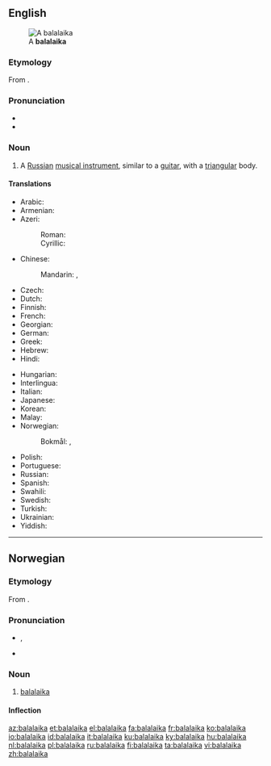 ==English==
{{wikipedia}}
[[Image:Balalaika (PSF).png|thumb|A '''balalaika''']]

===Etymology===
From {{etyl|ru|en}} {{term|балалайка||tr=balalájka|lang=ru}}.

===Pronunciation===
* {{IPA|/bæləˈlaɪkə/}}
* {{rhymes|aɪkə}}

===Noun===
{{en-noun}}

# {{context|musical instruments|lang=en}} A [[Russian]] [[musical instrument]], similar to a [[guitar]], with a [[triangular]] body.

====Translations====
{{trans-top|russian instrument}}
* Arabic: {{t|ar|بالالايكا|f|tr=balalayka}}
* Armenian: {{t|hy|բալալայկա|tr=balalayka}}
* Azeri:
*: Roman: {{t+|az|balalayka}}
*: Cyrillic: {{t|az|балалајка|sc=Cyrl}}
* Chinese:
*: Mandarin: {{t|cmn|巴拉萊卡琴|sc=Hani}},  {{t|cmn|巴拉莱卡琴|tr=bālāláikǎ-qín|sc=Hani}}
* Czech: {{t+|cs|balalajka|f}}
* Dutch: {{t+|nl|balalaika|f}}
* Finnish: {{t+|fi|balalaikka}}
* French: {{t+|fr|balalaïka|f}}
* Georgian: {{t|ka|ბალალაიკა|tr=balalaika|sc=Geor}}
* German: {{t+|de|Balalaika|f}}
* Greek: {{t+|el|μπαλαλάικα|f|tr=balaláika}}
* Hebrew: {{t+|he|בללייקה}}
* Hindi: {{t|hi|बालालय्का|tr=bālālaykā}}
{{trans-mid}}
* Hungarian: {{t+|hu|balalajka}}
* Interlingua: {{t|ia|balalaika}}
* Italian: {{t+|it|balalaika|f}}
* Japanese: {{t|ja|バラライカ|tr=bararaika}}
* Korean: {{t|ko|발랄라이카|tr=ballallaika|sc=Hang}}
* Malay: {{t|ms|balalaika}}
* Norwegian:
*: Bokmål: {{t|nb|balalaika|m}}, {{t|nb|balalaika|m}}
* Polish: {{t+|pl|bałałajka|f}}
* Portuguese: {{t|pt|balalaika|f}}
* Russian: {{t+|ru|балалайка|f|tr=balalájka}}
* Spanish: {{t+|es|balalaica|f}}
* Swahili: {{t|sw|balalaika}}
* Swedish: {{t+|sv|balalajka|c}}
* Turkish: {{t+|tr|balalayka}}
* Ukrainian: {{t+|uk|балалайка|f|tr=balalájka}}
* Yiddish: {{t|yi|באַלאַלײַקע|f|tr=balalayke|sc=Hebr}}
{{trans-bottom}}

----

==Norwegian==

===Etymology===
From {{etyl|ru|no}} {{term|балалайка|lang=ru}}.

===Pronunciation===
* {{IPA|/bɑlɑlɑjkɑ/|lang=no}}, {{X-SAMPA|/bAlAlAjkA/|lang=no}}
* {{rhymes|ɑ|lang=no}}

===Noun===
{{head|no|noun|g=m}}

# [[#English|balalaika]]

====Inflection====
{{no-noun-infl|nb-class=m1|nn-class=irreg
| nn-g = m
| nn-ds = balalaikaen
| nn-ip = balalaikaer
| nn-dp = balalaikaene
}}

[[az:balalaika]]
[[et:balalaika]]
[[el:balalaika]]
[[fa:balalaika]]
[[fr:balalaika]]
[[ko:balalaika]]
[[io:balalaika]]
[[id:balalaika]]
[[it:balalaika]]
[[ku:balalaika]]
[[ky:balalaika]]
[[hu:balalaika]]
[[nl:balalaika]]
[[pl:balalaika]]
[[ru:balalaika]]
[[fi:balalaika]]
[[ta:balalaika]]
[[vi:balalaika]]
[[zh:balalaika]]